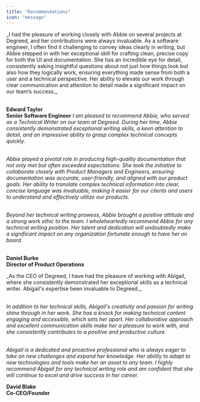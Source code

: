 ```yaml
---
title: "Recommendations"
icon: "message"
---
```

<Card title="" icon="comment-dots">
_I had the pleasure of working closely with Abbie on several projects at Degreed, and her contributions were always invaluable. As a software engineer, I often find it challenging to convey ideas clearly in writing, but Abbie stepped in with her exceptional skill for crafting clean, precise copy for both the UI and documentation. She has an incredible eye for detail, consistently asking insightful questions about not just how things look but also how they logically work, ensuring everything made sense from both a user and a technical perspective. Her ability to elevate our work through clear communication and attention to detail made a significant impact on our team’s success._<br /><br />

**Edward Taylor** <br />
**Senior Software Engineer**
</Card>
<Card title="" icon="comment-dots">
_I am pleased to recommend Abbie, who served as a Technical Writer on our team at Degreed. During her time, Abbie consistently demonstrated exceptional writing skills, a keen attention to detail, and an impressive ability to grasp complex technical concepts quickly._ <br /><br />

_Abbie played a pivotal role in producing high-quality documentation that not only met but often exceeded expectations. She took the initiative to collaborate closely with Product Managers and Engineers, ensuring documentation was accurate, user-friendly, and aligned with our product goals. Her ability to translate complex technical information into clear, concise language was invaluable, making it easier for our clients and users to understand and effectively utilize our products._<br /><br />

_Beyond her technical writing prowess, Abbie brought a positive attitude and a strong work ethic to the team. I wholeheartedly recommend Abbie for any technical writing position. Her talent and dedication will undoubtedly make a significant impact on any organization fortunate enough to have her on board._<br /><br />

**Daniel Burke** <br />
**Director of Product Operations**
</Card>

<Card title="" icon="comment-dots">
_As the CEO of Degreed, I have had the pleasure of working with Abigail, where she consistently demonstrated her exceptional skills as a technical writer. Abigail's expertise been invaluable to Degreed._<br /><br />

_In addition to her technical skills, Abigail's creativity and passion for writing shine through in her work. She has a knack for making technical content engaging and accessible, which sets her apart. Her collaborative approach and excellent communication skills make her a pleasure to work with, and she consistently contributes to a positive and productive culture._<br /><br />

_Abigail is a dedicated and proactive professional who is always eager to take on new challenges and expand her knowledge. Her ability to adapt to new technologies and tools make her an asset to any team. I highly recommend Abigail for any technical writing role and am confident that she will continue to excel and drive success in her career._

**David Blake** <br />
**Co-CEO/Founder**
</Card>
